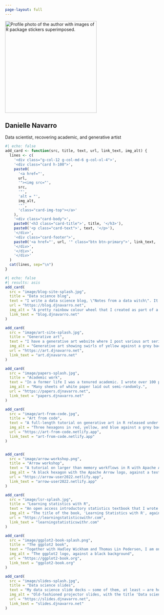 ```yaml
---
page-layout: full
---
```


::: {.banner}
![](danielle.jpg){width=300px fig-align="center" class="circular" alt="Profile photo of the author with images of R package stickers superimposed."}

::: {.centered}
# Danielle Navarro

Data scientist, recovering academic, and generative artist
:::

:::

```r
#| echo: false
add_card <- function(src, title, text, url, link_text, img_alt) {
  lines <- c(
    '<div class="g-col-12 g-col-md-6 g-col-xl-4">',
    '<div class="card h-100">',
    paste0(
      '<a href="', 
      url, 
      '"><img src="', 
      src, 
      '"',
      'alt = "',
      img_alt,
      '"',
      'class="card-img-top"></a>'
    ),
    '<div class="card-body">',
    paste0('<h3 class="card-title">', title, '</h3>'),
    paste0('<p class="card-text">', text, '</p>'),
    '</div>',
    '<div class="card-footer">',
    paste0('<a href="', url, '" class="btn btn-primary">', link_text, '</a>'),
    '</div>',
    '</div>',
    '</div>'
  )
  cat(lines, sep="\n")
}
```


::: {.grid}

```r
#| echo: false
#| results: asis
add_card(
  src = "image/blog-site-splash.jpg",
  title = "Data science blog", 
  text = "I write a data science blog, \"Notes from a data witch\". It covers a variety of topics including R, Python, Apache Arrow, Linux, and many other things related to data analysis workflows",
  url = "https://blog.djnavarro.net",
  img_alt = "A pretty rainbow colour wheel that I created as part of a blog post.",
  link_text = "blog.djnavarro.net"
)

add_card(
  src = "image/art-site-splash.jpg",
  title = "Generative art", 
  text = "I have a generative art website where I post various art series under creative commons licences. For some series the source code is also available on github.",
  img_alt = "Generative art showing swirls of yellow against a grey background.",
  url = "https://art.djnavarro.net",
  link_text = "art.djnavarro.net"
)

add_card(
  src = "image/papers-splash.jpg",
  title = "Academic work", 
  text = "In a former life I was a tenured academic. I wrote over 100 peer-reviewed papers and 4 books, and have an h-index in the 30s. I was even on the Board of Reviewing Editors at Science for a while. Out of habit I keep a (somewhat) up to date archive of my scientific papers.",
  img_alt = "Many sheets of white paper laid out semi-randomly.",
  url = "https://papers.djnavarro.net",
  link_text = "papers.djnavarro.net"
)

add_card(
  src = "image/art-from-code.jpg",
  title = "Art from code", 
  text = "A full-length tutorial on generative art in R released under a CC-BY licence, originally delivered as a workshop for rstudio::conf in 2022.",
  img_alt = "Three hexagons in red, yellow, and blue against a grey background. Image text reads 'Art From Code'.",
  url = "https://art-from-code.netlify.app",
  link_text = "art-from-code.netlify.app"
)


add_card(
  src = "image/arrow-workshop.png",
  title = "Arrow workshop", 
  text = "A tutorial on larger than memory workflows in R with Apache Arrow created for the 2021 useR! conference.",
  img_alt = "A black hexagon with the Apache Arrow logo, against a textured background in blueish shades.",
  url = "https://arrow-user2022.netlify.app",
  link_text = "arrow-user2022.netlify.app"
)

add_card(
  src = "image/lsr-splash.jpg",
  title = "Learning statistics with R", 
  text = "An open access introductory statistics textbook that I wrote during my days as an academic, teaching students the R programing language as well as introductory statistics.",
  img_alt = "The title of the book, 'Learning Statistics with R', against a background of jasmine flowers",
  url = "https://learningstatisticswithr.com",
  link_text = "learningstatisticswithr.com"
)

add_card(
  src = "image/ggplot2-book-splash.png",
  title = "The ggplot2 book", 
  text = "Together with Hadley Wickham and Thomas Lin Pedersen, I am one of the authors of \"ggplot2: Elegant graphics for data analysis\".",
  img_alt = "The ggplot2 logo, against a black background",
  url = "https://ggplot2-book.org",
  link_text = "ggplot2-book.org"
)

add_card(
  src = "image/slides-splash.jpg",
  title = "Data science slides", 
  text = "My data science slide decks — some of them, at least — are hosted on their own site. They cover a variety of topics in R, Apache Arrow, data science, and practical details of project oriented workflow.",
  img_alt = "Old-fashioned projector slides, with the title 'Data science slide decks'.",
  url = "https://slides.djnavarro.net",
  link_text = "slides.djnavarro.net"
)

```

:::

<!-- Mastodon verification -->
<a rel="me" style="display:none" href="https://fosstodon.org/@djnavarro">Hidden link used to verify my account on fosstodon.org</a> 
<a rel="me" style="display:none" href="https://genart.social/@djnavarro">Hidden link used to verify my account on genart.social</a>

